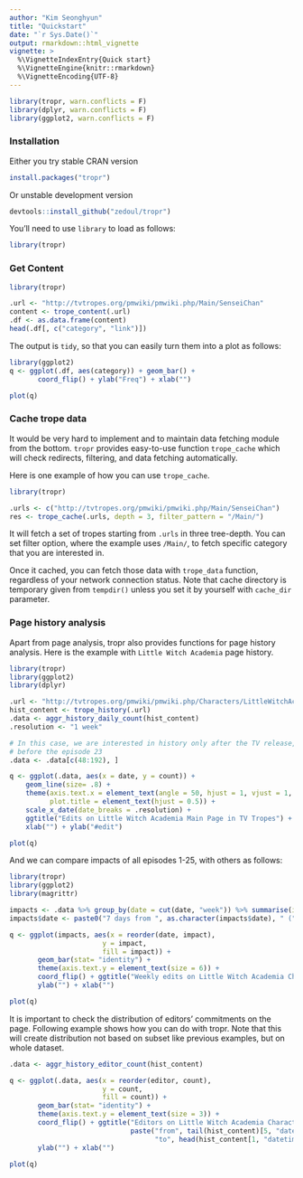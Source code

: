 ```yaml
---
author: "Kim Seonghyun"
title: "Quickstart"
date: "`r Sys.Date()`"
output: rmarkdown::html_vignette
vignette: >
  %\VignetteIndexEntry{Quick start}
  %\VignetteEngine{knitr::rmarkdown}
  %\VignetteEncoding{UTF-8}
---
```


```r
library(tropr, warn.conflicts = F)
library(dplyr, warn.conflicts = F)
library(ggplot2, warn.conflicts = F)
```

### Installation

Either you try stable CRAN version

```r
install.packages("tropr")
```

Or unstable development version

```r
devtools::install_github("zedoul/tropr")
```

You'll need to use `library` to load as follows:

```r
library(tropr)
```

### Get Content

```r
library(tropr)

.url <- "http://tvtropes.org/pmwiki/pmwiki.php/Main/SenseiChan"
content <- trope_content(.url)
.df <- as.data.frame(content)
head(.df[, c("category", "link")])
```

The output is `tidy`, so that you can easily turn them into a plot as follows:

```r
library(ggplot2)
q <- ggplot(.df, aes(category)) + geom_bar() +
       coord_flip() + ylab("Freq") + xlab("")
```

```r
plot(q)
```

### Cache trope data

It would be very hard to implement and to maintain data fetching module from
the bottom. `tropr` provides easy-to-use function `trope_cache` which will check
redirects, filtering, and data fetching automatically.

Here is one example of how you can use `trope_cache`.

```r
library(tropr)

.urls <- c("http://tvtropes.org/pmwiki/pmwiki.php/Main/SenseiChan")
res <- trope_cache(.urls, depth = 3, filter_pattern = "/Main/")
```

It will fetch a set of tropes starting from `.urls` in three tree-depth.
You can set filter option, where the example uses `/Main/`, to fetch specific
category that you are interested in.

Once it cached, you can fetch those data with `trope_data` function, regardless
of your network connection status.
Note that cache directory is temporary given from `tempdir()` unless you set
it by yourself with `cache_dir` parameter.

### Page history analysis

Apart from page analysis, tropr also provides functions for page history
analysis. Here is the example with `Little Witch Academia` page history.


```r
library(tropr)
library(ggplot2)
library(dplyr)

.url <- "http://tvtropes.org/pmwiki/pmwiki.php/Characters/LittleWitchAcademia"
hist_content <- trope_history(.url)
.data <- aggr_history_daily_count(hist_content)
.resolution <- "1 week"

# In this case, we are interested in history only after the TV release, and
# before the episode 23
.data <- .data[c(48:192), ]

q <- ggplot(.data, aes(x = date, y = count)) +
    geom_line(size= .8) +
    theme(axis.text.x = element_text(angle = 50, hjust = 1, vjust = 1, size = 8),
          plot.title = element_text(hjust = 0.5)) +
    scale_x_date(date_breaks = .resolution) +
    ggtitle("Edits on Little Witch Academia Main Page in TV Tropes") +
    xlab("") + ylab("#edit")
```

```r
plot(q)
```

And we can compare impacts of all episodes 1-25, with others as follows:

```r
library(tropr)
library(ggplot2)
library(magrittr)

impacts <- .data %>% group_by(date = cut(date, "week")) %>% summarise(impact = sum(count))
impacts$date <- paste0("7 days from ", as.character(impacts$date), " (", paste("Episode", rep(1:25)), ")")

q <- ggplot(impacts, aes(x = reorder(date, impact),
                       y = impact,
                       fill = impact)) +
       geom_bar(stat= "identity") +
       theme(axis.text.y = element_text(size = 6)) +
       coord_flip() + ggtitle("Weekly edits on Little Witch Academia Characters Page in TV Tropes") +
       ylab("") + xlab("")
```

```r
plot(q)
```

It is important to check the distribution of editors' commitments on the page.
Following example shows how you can do with tropr.
Note that this will create distribution not based on subset like previous examples,
but on whole dataset.

```r
.data <- aggr_history_editor_count(hist_content)

q <- ggplot(.data, aes(x = reorder(editor, count),
                       y = count,
                       fill = count)) +
       geom_bar(stat= "identity") +
       theme(axis.text.y = element_text(size = 3)) +
       coord_flip() + ggtitle("Editors on Little Witch Academia Characters Page in TV Tropes\n",
                              paste("from", tail(hist_content)[5, "datetime"],
                                    "to", head(hist_content[1, "datetime"]))) +
       ylab("") + xlab("")
```


```r
plot(q)
```

